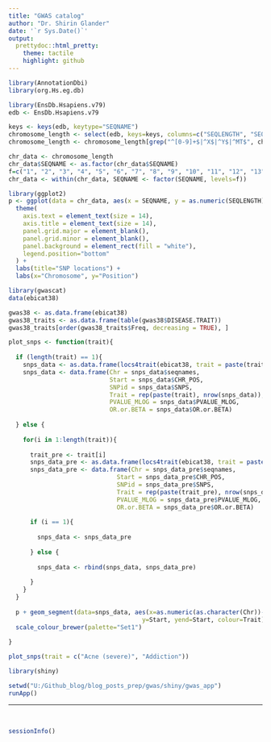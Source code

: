 ```yaml
---
title: "GWAS catalog"
author: "Dr. Shirin Glander"
date: '`r Sys.Date()`'
output:
  prettydoc::html_pretty:
    theme: tactile
    highlight: github
---
```


```r
library(AnnotationDbi)
library(org.Hs.eg.db)

library(EnsDb.Hsapiens.v79)
edb <- EnsDb.Hsapiens.v79

keys <- keys(edb, keytype="SEQNAME")
chromosome_length <- select(edb, keys=keys, columns=c("SEQLENGTH", "SEQNAME"), keytype="SEQNAME")
chromosome_length <- chromosome_length[grep("^[0-9]+$|^X$|^Y$|^MT$", chromosome_length$SEQNAME), ]

chr_data <- chromosome_length
chr_data$SEQNAME <- as.factor(chr_data$SEQNAME)
f=c("1", "2", "3", "4", "5", "6", "7", "8", "9", "10", "11", "12", "13", "14", "15", "16", "17", "18", "19", "20", "21", "22", "X", "Y", "MT")
chr_data <- within(chr_data, SEQNAME <- factor(SEQNAME, levels=f))

library(ggplot2)
p <- ggplot(data = chr_data, aes(x = SEQNAME, y = as.numeric(SEQLENGTH))) + geom_bar(stat = "identity", fill = "grey90", color = "black") +
  theme(
    axis.text = element_text(size = 14),
    axis.title = element_text(size = 14),
    panel.grid.major = element_blank(),
    panel.grid.minor = element_blank(),
    panel.background = element_rect(fill = "white"),
    legend.position="bottom"
  ) +
  labs(title="SNP locations") +
  labs(x="Chromosome", y="Position")
```


```r
library(gwascat)
data(ebicat38)

gwas38 <- as.data.frame(ebicat38)
gwas38_traits <- as.data.frame(table(gwas38$DISEASE.TRAIT))
gwas38_traits[order(gwas38_traits$Freq, decreasing = TRUE), ]
```

```r
plot_snps <- function(trait){
  
  if (length(trait) == 1){
    snps_data <- as.data.frame(locs4trait(ebicat38, trait = paste(trait), tag="DISEASE/TRAIT"))
    snps_data <- data.frame(Chr = snps_data$seqnames, 
                            Start = snps_data$CHR_POS, 
                            SNPid = snps_data$SNPS,
                            Trait = rep(paste(trait), nrow(snps_data)),
                            PVALUE_MLOG = snps_data$PVALUE_MLOG, 
                            OR.or.BETA = snps_data$OR.or.BETA)
    
  } else {
    
    for(i in 1:length(trait)){
      
      trait_pre <- trait[i]
      snps_data_pre <- as.data.frame(locs4trait(ebicat38, trait = paste(trait_pre), tag="DISEASE/TRAIT"))
      snps_data_pre <- data.frame(Chr = snps_data_pre$seqnames, 
                              Start = snps_data_pre$CHR_POS, 
                              SNPid = snps_data_pre$SNPS,
                              Trait = rep(paste(trait_pre), nrow(snps_data_pre)),
                              PVALUE_MLOG = snps_data_pre$PVALUE_MLOG, 
                              OR.or.BETA = snps_data_pre$OR.or.BETA)
      
      if (i == 1){
        
        snps_data <- snps_data_pre
        
      } else {
        
        snps_data <- rbind(snps_data, snps_data_pre)
        
      }
    }
  }
  
  p + geom_segment(data=snps_data, aes(x=as.numeric(as.character(Chr))-0.45, xend=as.numeric(as.character(Chr))+0.45,
                                     y=Start, yend=Start, colour=Trait), size=2, alpha = 0.5) +
  scale_colour_brewer(palette="Set1")
  
}

plot_snps(trait = c("Acne (severe)", "Addiction"))
```

```r
library(shiny)

setwd("U:/Github_blog/blog_posts_prep/gwas/shiny/gwas_app")
runApp()
```

------------------

<br>

```r
sessionInfo()
```
